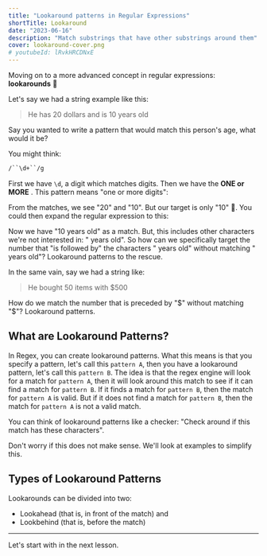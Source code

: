 ```yaml
---
title: "Lookaround patterns in Regular Expressions"
shortTitle: Lookaround
date: "2023-06-16"
description: "Match substrings that have other substrings around them"
cover: lookaround-cover.png
# youtubeId: lRvkHRCDNxE
---
```


Moving on to a more advanced concept in regular expressions: **lookarounds** 👀

Let's say we had a string example like this:

> He has 20 dollars and is 10 years old

Say you wanted to write a pattern that would match this person's age, what would it be?

You might think:

```txt
/``\d+``/g
```

First we have `\d`, a digit <CourseLink path='meta-characters' label='meta character' /> which matches digits. Then we have the **ONE or MORE** <CourseLink path='special-characters' label='special character' />. This pattern means "one or more digits":

<Regex pattern="/\d+/g" input="He has 20 dollars and is 10 years old" />

From the matches, we see "20" and "10". But our target is only "10" 🤔. You could then expand the regular expression to this:

<Regex
  pattern="/\d+ years old/g"
  input="He has 20 dollars and is 10 years old"
/>

Now we have "10 years old" as a match. But, this includes other characters we're not interested in: " years old". So how can we specifically target the number that "is followed by" the characters " years old" without matching " years old"? Lookaround patterns to the rescue.

In the same vain, say we had a string like:

> He bought 50 items with $500

How do we match the number that is preceded by "$" without matching "$"? Lookaround patterns.

## What are Lookaround Patterns?

In Regex, you can create lookaround patterns. What this means is that you specify a pattern, let's call this `pattern A`, then you have a lookaround pattern, let's call this `pattern B`. The idea is that the regex engine will look for a match for `pattern A`, then it will look around this match to see if it can find a match for `pattern B`. If it finds a match for `pattern B`, then the match for `pattern A` is valid. But if it does not find a match for `pattern B`, then the match for `pattern A` is not a valid match.

<Important>

You can think of lookaround patterns like a checker: "Check around if this match has these characters".

</Important>

Don't worry if this does not make sense. We'll look at examples to simplify this.

## Types of Lookaround Patterns

Lookarounds can be divided into two:

- Lookahead (that is, in front of the match) and
- Lookbehind (that is, before the match)

---

Let's start with <CourseLink path='lookahead' label='lookahead' /> in the next lesson.

